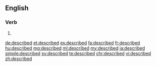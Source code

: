 ==English==

===Verb===
{{head|en|verb form}}

# {{en-past of|describe}}

[[de:described]]
[[et:described]]
[[es:described]]
[[fa:described]]
[[fr:described]]
[[hu:described]]
[[mg:described]]
[[ml:described]]
[[my:described]]
[[ja:described]]
[[simple:described]]
[[sv:described]]
[[te:described]]
[[chr:described]]
[[vi:described]]
[[zh:described]]